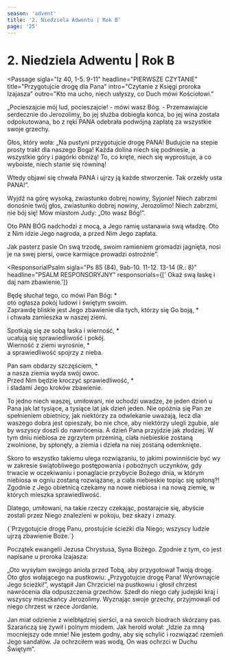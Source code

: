 ```yaml
---
season: 'advent'
title: '2. Niedziela Adwentu | Rok B'
page: '25'
---
```


# 2. Niedziela Adwentu | Rok B

<Passage
  sigla="Iz 40, 1-5. 9-11"
  headline="PIERWSZE CZYTANIE"
  title="Przygotujcie drogę dla Pana"
  intro="Czytanie z Księgi proroka Izajasza"
  outro="Kto ma ucho, niech usłyszy, co Duch mówi Kościołowi."
>
  <p>„Pocieszajcie mój lud, pocieszajcie! - mówi wasz Bóg. - Przemawiajcie serdecznie do Jerozolimy, bo jej służba dobiegła końca, bo jej wina została odpokutowana, bo z ręki PANA odebrała podwójną zapłatę za wszystkie swoje grzechy.</p>
  <p>Głos, który woła: „Na pustyni przygotujcie drogę PANA! Budujcie na stepie prosty trakt dla naszego Boga! Każda dolina niech się podniesie, a wszystkie góry i pagórki obniżą! To, co kręte, niech się wyprostuje, a co wyboiste, niech stanie się równiną!</p>
  <p>Wtedy objawi się chwała PANA i ujrzy ją każde stworzenie. Tak orzekły usta PANA!”.</p>
  <p>Wyjdź na górę wysoką, zwiastunko dobrej nowiny, Syjonie! Niech zabrzmi donośnie twój głos, zwiastunko dobrej nowiny, Jerozolimo! Niech zabrzmi, nie bój się! Mów miastom Judy: „Oto wasz Bóg!”.</p>
  <p>Oto PAN BÓG nadchodzi z mocą, a Jego ramię ustanawia swą władzę. Oto z Nim idzie Jego nagroda, a przed Nim Jego zapłata.</p>
  <p>Jak pasterz pasie On swą trzodę, swoim ramieniem gromadzi jagnięta, nosi je na swej piersi, owce karmiące prowadzi ostrożnie”.</p>
</Passage>

<ResponsorialPsalm
  sigla="Ps 85 (84), 9ab-10. 11-12. 13-14 (R.: 8)"
  headline="PSALM RESPONSORYJNY"
  responsorials={[' Okaż swą łaskę i daj nam zbawienie.']}
>
  <p>Będę słuchał tego, co mówi Pan Bóg: *<br/>oto ogłasza pokój ludowi i świętym swoim.<br/>Zaprawdę bliskie jest Jego zbawienie dla tych, którzy się Go boją, *<br/>i chwała zamieszka w naszej ziemi.</p>
  <p>Spotkają się ze sobą łaska i wierność, *<br/>ucałują się sprawiedliwość i pokój.<br/>Wierność z ziemi wyrośnie, *<br/>a sprawiedliwość spojrzy z nieba.</p>
  <p>Pan sam obdarzy szczęściem, *<br/>a nasza ziemia wyda swój owoc.<br/>Przed Nim będzie kroczyć sprawiedliwość, *<br/>i śladami Jego kroków zbawienie.</p>
</ResponsorialPsalm>
<Passage
  sigla="2 P 3, 8-14"
  headline="DRUGIE CZYTANIE"
  title="Oczekujemy nowego nieba i nowej ziemi"
  intro="Czytanie z Drugiego listu świętego Piotra Apostoła"
  outro="Kto ma ucho, niech usłyszy, co Duch mówi Kościołowi."
>
  <p>To jedno niech waszej, umiłowani, nie uchodzi uwadze, że jeden dzień u Pana jak lat tysiące, a tysiące lat jak dzień jeden. Nie opóźnia się Pan ze spełnieniem obietnicy, jak niektórzy za odwlekanie uważają, lecz dla waszego dobra jest opieszały, bo nie chce, aby niektórzy ulegli zgubie, ale by wszyscy doszli do nawrócenia. A dzień Pana przyjdzie jak złodziej. W tym dniu niebiosa ze zgrzytem przeminą, ciała niebieskie zostaną zwolnione, by spłonęły, a ziemia i dzieła na niej zostaną odemknięte.</p>
  <p>Skoro to wszystko takiemu ulega rozwiązaniu, to jakimi powinniście być wy w zakresie świątobliwego postępowania i pobożnych uczynków, gdy trwacie w oczekiwaniu i ponaglacie przybycie Bożego dnia, w którym niebiosa w ogniu zostaną rozwiązane, a ciała niebieskie topiąc się spłoną?! Zgodnie z Jego obietnicą czekamy na nowe niebiosa i na nową ziemię, w których mieszka sprawiedliwość.</p>
  <p>Dlatego, umiłowani, na takie rzeczy czekając, postarajcie się, abyście zostali przez Niego znalezieni w pokoju, bez skazy i zmazy.</p>
</Passage>
<Passage
  sigla="Łk 3, 4. 6"
  headline="AKLAMACJA"
  acclamation="Aklamacja: Alleluja, alleluja, alleluja."
>
  {`Przygotujcie drogę Panu, prostujcie ścieżki dla Niego;
wszyscy ludzie ujrzą zbawienie Boże.`}
</Passage>
<Passage
  sigla="Mk 1, 1-8"
  headline="EWANGELIA"
  title="Jan Chrzciciel przygotowuje drogę Panu"
  intro=" Słowa Ewangelii według świętego Marka"
  outro="Oto słowo Pańskie"
>
  <p>Początek ewangelii Jezusa Chrystusa, Syna Bożego. Zgodnie z tym, co jest napisane u proroka Izajasza:</p>
  <p>„Oto wysyłam swojego anioła przed Tobą, aby przygotował Twoją drogę. Oto głos wołającego na pustkowiu: „Przygotujcie drogę Pana! Wyrównajcie Jego ścieżki!”, wystąpił Jan Chrzciciel na pustkowiu i głosił chrzest nawrócenia dla odpuszczenia grzechów. Szedł do niego cały judejski kraj i wszyscy mieszkańcy Jerozolimy. Wyznając swoje grzechy, przyjmowali od niego chrzest w rzece Jordanie.</p>
  <p>Jan miał odzienie z wielbłądziej sierści, a na swoich biodrach skórzany pas. Szarańczą się żywił i polnym miodem. Jak herold wołał: „Idzie za mną mocniejszy ode mnie! Nie jestem godny, aby się schylić i rozwiązać rzemień Jego sandałów. Ja ochrzciłem was wodą, On was ochrzci w Duchu Świętym”.</p>
</Passage>
